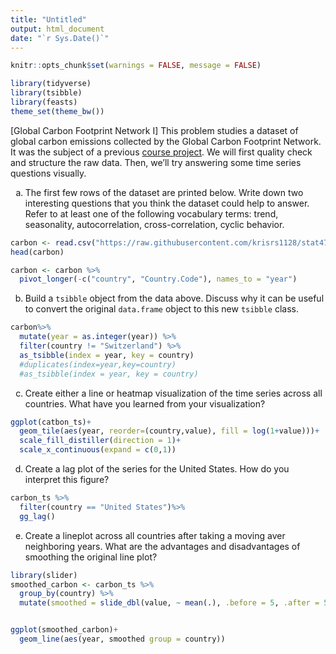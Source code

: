 ---
title: "Untitled"
output: html_document
date: "`r Sys.Date()`"
---

```{r, echo = FALSE}
knitr::opts_chunk$set(warnings = FALSE, message = FALSE)
```

```{r}
library(tidyverse)
library(tsibble)
library(feasts)
theme_set(theme_bw())
```

[Global Carbon Footprint Network I] This problem studies a dataset of global
carbon emissions collected by the Global Carbon Footprint Network. It was the
subject of a previous [course
project](https://observablehq.com/@wang2274/milestone-4-team-4). We will first
quality check and structure the raw data. Then, we'll try answering some time
series questions visually.

a. The first few rows of the dataset are printed below. Write down 
two interesting questions that you think the dataset could help to answer.
Refer to at least one of the following vocabulary terms: trend, seasonality,
autocorrelation, cross-correlation, cyclic behavior.
    
```{r}
carbon <- read.csv("https://raw.githubusercontent.com/krisrs1128/stat479_s22/main/_slides/week6/data/cleaned.csv")
head(carbon)

carbon <- carbon %>%
  pivot_longer(-c("country", "Country.Code"), names_to = "year")
```
  
b. Build a `tsibble` object from the data above. Discuss why it can be
useful to convert the original `data.frame` object to this new `tsibble`
class.

```{r}
carbon%>%
  mutate(year = as.integer(year)) %>%
  filter(country != "Switzerland") %>%
  as_tsibble(index = year, key = country)
  #duplicates(index=year,key=country)
  #as_tsibble(index = year, key = country)
```


c. Create either a line or heatmap visualization of the time series across all
countries. What have you learned from your visualization?

```{r}
ggplot(catbon_ts)+
  geom_tile(aes(year, reorder=(country,value), fill = log(1+value)))+
  scale_fill_distiller(direction = 1)+
  scale_x_continuous(expand = c(0,1))
```


d. Create a lag plot of the series for the United States. How do you
interpret this figure?

```{r}
carbon_ts %>%
  filter(country == "United States")%>%
  gg_lag()
```


e. Create a lineplot across all countries after taking a moving aver
neighboring years. What are the advantages and disadvantages of smoothing
the original line plot?

```{r}
library(slider)
smoothed_carbon <- carbon_ts %>%
  group_by(country) %>%
  mutate(smoothed = slide_dbl(value, ~ mean(.), .before = 5, .after = 5))


ggplot(smoothed_carbon)+
  geom_line(aes(year, smoothed group = country))
```

